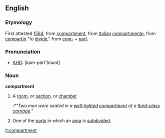 ==English==
===Etymology===
First attested [[w:1564|1564]], from {{MF.}} [[compartiment]], from [[Italian]] [[compartimento]], from {{LL.}} [[compartiri]] "to [[divide]]," from [[com-]] + [[part]].

===Pronunciation===
*[[AHD]]: [kəm-pärtmənt]

===Noun===
'''compartment'''
#A [[room]], or [[section]], or [[chamber]]
#:*''"Two men were seated in a [[well-lighted]] [[compartment]] of a [[third-class]] [[carriage]]."''
#One of the [[part]]s in which an [[area]] is [[subdivided]].

[[it:compartment]]